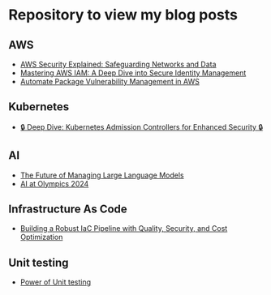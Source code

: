 # Repository to view my blog posts

## AWS
- [AWS Security Explained: Safeguarding Networks and Data](https://medium.com/@buskey14/aws-security-explained-safeguarding-networks-and-data-13992cb9cbbe)
- [Mastering AWS IAM: A Deep Dive into Secure Identity Management](https://medium.com/@buskey14/mastering-aws-iam-a-deep-dive-into-secure-identity-management-be493aed98b7)
- [Automate Package Vulnerability Management in AWS](https://medium.com/@buskey14/automate-package-vulnerability-management-in-aws-1bc8c10e915c)
## Kubernetes
- [🔒 Deep Dive: Kubernetes Admission Controllers for Enhanced Security 🔒](https://medium.com/@buskey14/deep-dive-kubernetes-admission-controllers-for-enhanced-security-53257e360724)

## AI
- [The Future of Managing Large Language Models
](https://medium.com/@buskey14/llmops-the-future-of-managing-large-language-models-a6a2fdf39d47)
- [AI at Olympics 2024](https://medium.com/@buskey14/ai-at-olympics-2024-9350d83cbc7e)

## Infrastructure As Code
- [Building a Robust IaC Pipeline with Quality, Security, and Cost Optimization](https://medium.com/@buskey14/building-a-robust-iac-pipeline-with-quality-security-and-cost-optimization-15a56d448f20)

## Unit testing
- [Power of Unit testing](https://dev.to/prashanna/embracing-the-power-of-unit-testing-24f7)